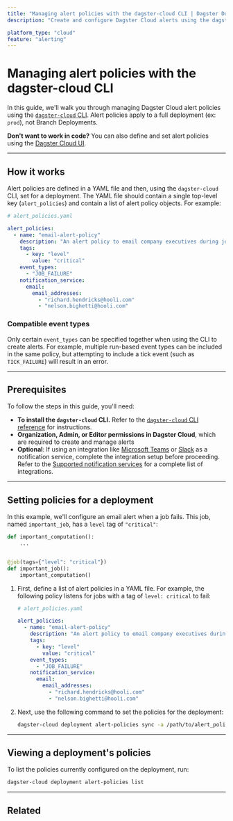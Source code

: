 ```yaml
---
title: "Managing alert policies with the dagster-cloud CLI | Dagster Docs"
description: "Create and configure Dagster Cloud alerts using the dagster-cloud CLI."

platform_type: "cloud"
feature: "alerting"
---
```


# Managing alert policies with the dagster-cloud CLI

<ApplicableDagsterProduct />

In this guide, we'll walk you through managing Dagster Cloud alert policies using the [`dagster-cloud` CLI](/dagster-cloud/managing-deployments/dagster-cloud-cli). Alert policies apply to a full deployment (ex: `prod`), not Branch Deployments.

**Don't want to work in code?** You can also define and set alert policies using the [Dagster Cloud UI](/dagster-cloud/managing-deployments/alerts/managing-alerts-in-ui).

---

## How it works

Alert policies are defined in a YAML file and then, using the `dagster-cloud` CLI, set for a deployment. The YAML file should contain a single top-level key (`alert_policies`) and contain a list of alert policy objects. For example:

```yaml file=/dagster_cloud/alerts/email_policy.yaml
# alert_policies.yaml

alert_policies:
  - name: "email-alert-policy"
    description: "An alert policy to email company executives during job failure."
    tags:
      - key: "level"
        value: "critical"
    event_types:
      - "JOB_FAILURE"
    notification_service:
      email:
        email_addresses:
          - "richard.hendricks@hooli.com"
          - "nelson.bighetti@hooli.com"
```

### Compatible event types

Only certain `event_types` can be specified together when using the CLI to create alerts. For example, multiple run-based event types can be included in the same policy, but attempting to include a tick event (such as `TICK_FAILURE`) will result in an error.

---

## Prerequisites

To follow the steps in this guide, you'll need:

- **To install the `dagster-cloud` CLI.** Refer to the [`dagster-cloud` CLI reference](/dagster-cloud/managing-deployments/dagster-cloud-cli#installing-the-cli) for instructions.
- **Organization, Admin, or Editor permissions in Dagster Cloud**, which are required to create and manage alerts
- **Optional**: If using an integration like [Microsoft Teams](/dagster-cloud/managing-deployments/alerts/microsoft-teams) or [Slack](/dagster-cloud/managing-deployments/alerts/slack) as a notification service, complete the integration setup before proceeding. Refer to the [Supported notification services](/dagster-cloud/managing-deployments/alerts#supported-notification-services) for a complete list of integrations.

---

## Setting policies for a deployment

In this example, we'll configure an email alert when a job fails. This job, named `important_job`, has a `level` tag of `"critical"`:

```python
def important_computation():
    ...


@job(tags={"level": "critical"})
def important_job():
    important_computation()
```

1. First, define a list of alert policies in a YAML file. For example, the following policy listens for jobs with a tag of `level: critical` to fail:

   ```yaml file=/dagster_cloud/alerts/email_policy.yaml
   # alert_policies.yaml

   alert_policies:
     - name: "email-alert-policy"
       description: "An alert policy to email company executives during job failure."
       tags:
         - key: "level"
           value: "critical"
       event_types:
         - "JOB_FAILURE"
       notification_service:
         email:
           email_addresses:
             - "richard.hendricks@hooli.com"
             - "nelson.bighetti@hooli.com"
   ```

2. Next, use the following command to set the policies for the deployment:

   ```bash file=/dagster_cloud/alerts/cli_commands.yaml startafter=start_set_alerts endbefore=end_set_alerts
   dagster-cloud deployment alert-policies sync -a /path/to/alert_policies.yaml
   ```

---

## Viewing a deployment's policies

To list the policies currently configured on the deployment, run:

```bash file=/dagster_cloud/alerts/cli_commands.yaml startafter=start_view_alerts endbefore=end_view_alerts
dagster-cloud deployment alert-policies list
```

---

## Related

<ArticleList>
  <ArticleListItem
    title="Dagster Cloud alerts"
    href="/dagster-cloud/managing-deployments/alerts"
  ></ArticleListItem>
  <ArticleListItem
    title="Managing alerts in Dagster Cloud"
    href="/dagster-cloud/managing-deployments/alerts/managing-alerts-in-ui"
  ></ArticleListItem>
  <ArticleListItem
    title="Managing code locations"
    href="/dagster-cloud/managing-deployments/code-locations"
  ></ArticleListItem>
  <ArticleListItem
    title="Deployment settings"
    href="/dagster-cloud/managing-deployments/deployment-settings-reference"
  ></ArticleListItem>
  <ArticleListItem
    title="dagster-cloud CLI"
    href="/dagster-cloud/managing-deployments/dagster-cloud-cli"
  ></ArticleListItem>
  <ArticleListItem
    title="dagster_cloud.yaml"
    href="/dagster-cloud/managing-deployments/dagster-cloud-yaml"
  ></ArticleListItem>
</ArticleList>
